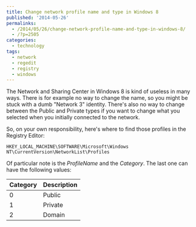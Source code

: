---
title: Change network profile name and type in Windows 8
published: '2014-05-26'
permalinks:
  - /2014/05/26/change-network-profile-name-and-type-in-windows-8/
  - /?p=2505
categories:
  - technology
tags:
  - network
  - regedit
  - registry
  - windows
---

The Network and Sharing Center in Windows 8 is kind of useless in many ways. There is for example no way to change the name, so you might be stuck with a dumb "Network 3" identity. There's also no way to change between the Public and Private types if you want to change what you selected when you initially connected to the network.

So, on your own responsibility, here's where to find those profiles in the Registry Editor:

```text
HKEY_LOCAL_MACHINE\SOFTWARE\Microsoft\Windows NT\CurrentVersion\NetworkList\Profiles
```

Of particular note is the <i>ProfileName</i> and the <i>Category</i>. The last one can have the following values:

| Category | Description |
| -------- | ----------- |
| 0        | Public      |
| 1        | Private     |
| 2        | Domain      |
